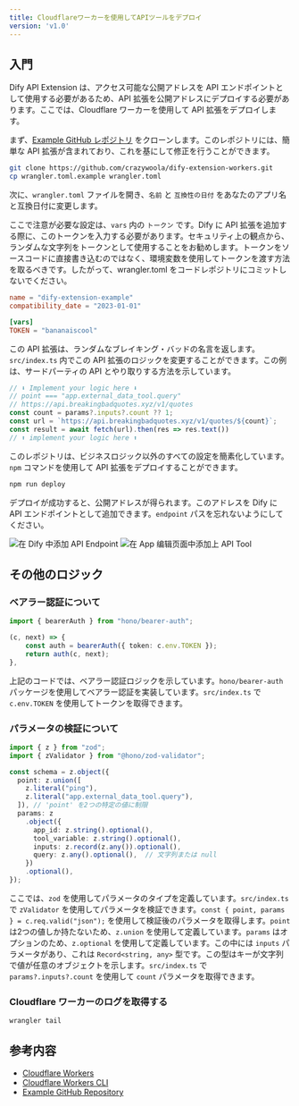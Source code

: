 ```yaml
---
title: Cloudflareワーカーを使用してAPIツールをデプロイ
version: 'v1.0'
---
```


## 入門

Dify API Extension は、アクセス可能な公開アドレスを API エンドポイントとして使用する必要があるため、API 拡張を公開アドレスにデプロイする必要があります。ここでは、Cloudflare ワーカーを使用して API 拡張をデプロイします。

まず、[Example GitHub レポジトリ](https://github.com/crazywoola/dify-extension-workers) をクローンします。このレポジトリには、簡単な API 拡張が含まれており、これを基にして修正を行うことができます。

```bash
git clone https://github.com/crazywoola/dify-extension-workers.git
cp wrangler.toml.example wrangler.toml
```

次に、`wrangler.toml` ファイルを開き、`名前` と `互換性の日付` をあなたのアプリ名と互換日付に変更します。

ここで注意が必要な設定は、`vars` 内の `トークン` です。Dify に API 拡張を追加する際に、このトークンを入力する必要があります。セキュリティ上の観点から、ランダムな文字列をトークンとして使用することをお勧めします。トークンをソースコードに直接書き込むのではなく、環境変数を使用してトークンを渡す方法を取るべきです。したがって、wrangler.toml をコードレポジトリにコミットしないでください。

```toml
name = "dify-extension-example"
compatibility_date = "2023-01-01"

[vars]
TOKEN = "bananaiscool"
```

この API 拡張は、ランダムなブレイキング・バッドの名言を返します。`src/index.ts` 内でこの API 拡張のロジックを変更することができます。この例は、サードパーティの API とやり取りする方法を示しています。

```typescript
// ⬇️ Implement your logic here ⬇️
// point === "app.external_data_tool.query"
// https://api.breakingbadquotes.xyz/v1/quotes
const count = params?.inputs?.count ?? 1;
const url = `https://api.breakingbadquotes.xyz/v1/quotes/${count}`;
const result = await fetch(url).then(res => res.text())
// ⬆️ implement your logic here ⬆️
```

このレポジトリは、ビジネスロジック以外のすべての設定を簡素化しています。`npm` コマンドを使用して API 拡張をデプロイすることができます。

```bash
npm run deploy
```

デプロイが成功すると、公開アドレスが得られます。このアドレスを Dify に API エンドポイントとして追加できます。`endpoint` パスを忘れないようにしてください。

<Frame caption="Dify に API エンドポイントを追加する">
  <img src="../../../../img/api_extension_edit.png" alt="在 Dify 中添加 API Endpoint" />
</Frame>

<Frame caption="アプリ編集ページに API ツールを追加する">
  <img src="../../../../img/app_tools_edit.png" alt="在 App 编辑页面中添加上 API Tool" />
</Frame>

## その他のロジック

### ベアラー認証について

```typescript
import { bearerAuth } from "hono/bearer-auth";

(c, next) => {
    const auth = bearerAuth({ token: c.env.TOKEN });
    return auth(c, next);
},
```

上記のコードでは、ベアラー認証ロジックを示しています。`hono/bearer-auth` パッケージを使用してベアラー認証を実装しています。`src/index.ts` で `c.env.TOKEN` を使用してトークンを取得できます。

### パラメータの検証について

```typescript
import { z } from "zod";
import { zValidator } from "@hono/zod-validator";

const schema = z.object({
  point: z.union([
    z.literal("ping"),
    z.literal("app.external_data_tool.query"),
  ]), // 'point' を2つの特定の値に制限
  params: z
    .object({
      app_id: z.string().optional(),
      tool_variable: z.string().optional(),
      inputs: z.record(z.any()).optional(),
      query: z.any().optional(),  // 文字列または null
    })
    .optional(),
});

```

ここでは、`zod` を使用してパラメータのタイプを定義しています。`src/index.ts` で `zValidator` を使用してパラメータを検証できます。`const { point, params } = c.req.valid("json");` を使用して検証後のパラメータを取得します。`point` は2つの値しか持たないため、`z.union` を使用して定義しています。`params` はオプションのため、`z.optional` を使用して定義しています。この中には `inputs` パラメータがあり、これは `Record<string, any>` 型です。この型はキーが文字列で値が任意のオブジェクトを示します。`src/index.ts` で `params?.inputs?.count` を使用して `count` パラメータを取得できます。

### Cloudflare ワーカーのログを取得する

```bash
wrangler tail
```

## 参考内容

* [Cloudflare Workers](https://workers.cloudflare.com/)
* [Cloudflare Workers CLI](https://developers.cloudflare.com/workers/cli-wrangler/install-update)
* [Example GitHub Repository](https://github.com/crazywoola/dify-extension-workers)
